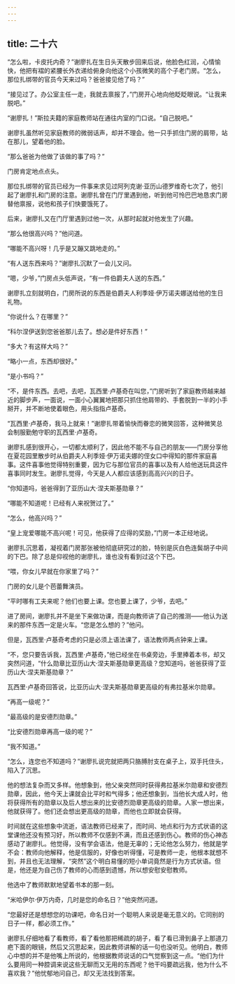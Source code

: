 ```yaml
---
---
---
```

title: 二十六
---




“怎么啦，卡皮托内奇？”谢廖扎在生日头天散步回来后说，他脸色红润，心情愉快，他把有褶的紧腰长外衣递给俯身向他这个小孩微笑的高个子老门房。“怎么，那位扎绑带的官员今天来过吗？爸爸接见他了吗？”

“接见过了。办公室主任一走，我就去禀报了，”门房开心地向他眨眨眼说。“让我来脱吧。”

“谢廖扎！”斯拉夫籍的家庭教师站在通往内室的门口说。“自己脱吧。”

谢廖扎虽然听见家庭教师的微弱话声，却并不理会。他一只手抓住门房的肩带，站在那儿，望着他的脸。

“那么爸爸为他做了该做的事了吗？”

门房肯定地点点头。

那位扎绑带的官员已经为一件事来求见过阿列克谢·亚历山德罗维奇七次了，他引起了谢廖扎和门房的注意。谢廖扎曾在门厅里遇到他，听到他可怜巴巴地恳求门房替他禀报，说他和孩子们快要饿死了。

后来，谢廖扎又在门厅里遇到过他一次，从那时起就对他发生了兴趣。

“那么他很高兴吗？”他问道。

“哪能不高兴呀！几乎是又蹦又跳地走的。”

“有人送东西来吗？”谢廖扎沉默了一会儿又问。

“嗯，少爷，”门房点头低声说，“有一件伯爵夫人送的东西。”

谢廖扎立刻就明白，门房所说的东西是伯爵夫人利季娅·伊万诺夫娜送给他的生日礼物。

“你说什么？在哪里？”

“科尔涅伊送到您爸爸那儿去了。想必是件好东西！”

“多大？有这样大吗？”

“略小一点，东西却很好。”

“是小书吗？”

“不，是件东西。去吧，去吧，瓦西里·卢基奇在叫您，”门房听到了家庭教师越来越近的脚步声，一面说，一面小心翼翼地把那只抓住他肩带的、手套脱到一半的小手掰开，并不断地使着眼色，用头指指卢基奇。

“瓦西里·卢基奇，我马上就来！”谢廖扎带着愉快而眷恋的微笑回答，这种微笑总会制服勤勉守职的瓦西里·卢基奇。

谢廖扎感到很开心，一切都太顺利了，因此他不能不与自己的朋友——门房分享他在夏花园里散步时从伯爵夫人利季娅·伊万诺夫娜的侄女口中得知的那件家庭喜事。这件喜事他觉得特别重要，因为它与那位官员的喜事以及有人给他送玩具这件喜事同时发生。谢廖扎觉得，今天是人人都应该感到高高兴兴的日子。

“你知道吗，爸爸得到了亚历山大·涅夫斯基勋章？”

“哪能不知道呢！已经有人来祝贺过了。”

“怎么，他高兴吗？”

“皇上宠爱哪能不高兴呢！可见，他获得了应得的奖励，”门房一本正经地说。

谢廖扎沉思着，凝视着门房那张被他彻底研究过的脸，特别是灰白色连鬓胡子中间的下巴。除了总是仰视他的谢廖扎，谁也没有看到过这个下巴。

“喂，你女儿早就在你家里了吗？”

门房的女儿是个芭蕾舞演员。

“平时哪有工夫来呢？他们也要上课。您也要上课了，少爷，去吧。”

进了房间，谢廖扎并不是坐下来做功课，而是向教师讲了自己的推测——他认为送来的那件东西一定是火车。“您是怎么想的？”他问。

但是，瓦西里·卢基奇考虑的只是必须上语法课了，语法教师两点钟来上课。

“不，您只要告诉我，瓦西里·卢基奇，”他已经坐在书桌旁边，手里捧着本书，却又突然问道，“什么勋章比亚历山大·涅夫斯基勋章更高级？您知道吗，爸爸获得了亚历山大·涅夫斯基勋章？”

瓦西里·卢基奇回答说，比亚历山大·涅夫斯基勋章更高级的有弗拉基米尔勋章。

“再高一级呢？”

“最高级的是安德烈勋章。”

“比安德烈勋章再高一级的呢？”

“我不知道。”

“怎么，连您也不知道吗？”谢廖扎说完就把两只胳膊肘支在桌子上，双手托住头，陷入了沉思。

他的想法复杂而又多样。他想象到，他父亲突然同时获得弗拉基米尔勋章和安德烈勋章，因此，他今天上课就会比平时和气得多；他还想象到，当他长大成人时，他将获得所有的勋章以及后人想出来的比安德烈勋章更高级的勋章。人家一想出来，他就获得了。他们还会想出更高级的勋章，而他也立即就会获得。

时间就在这些想象中流逝，语法教师已经来了，而时间、地点和行为方式状语的这堂课他还没有预习好，所以教师不仅感到不满，而且还感到伤心。教师的伤心神态感动了谢廖扎。他觉得，没有学会语法，他是无辜的；无论他怎么努力，他就是学不会：教师向他解释，他是信服的，好像也听得懂，可是教师一走，他根本就想不到，并且也无法理解，“突然”这个明白易懂的短小单词竟然是行为方式状语。但是，他还是为自己伤了教师的心而感到遗憾，所以想安慰安慰教师。

他选中了教师默默地望着书本的那一刻。

“米哈伊尔·伊万内奇，几时是您的命名日？”他突然问道。

“您最好还是想想您的功课吧，命名日对一个聪明人来说是毫无意义的。它同别的日子一样，都必须工作。”

谢廖扎仔细地看了看教师，看了看他那把稀疏的胡子，看了看已滑到鼻子上那道刀疤下面的眼镜，然后又沉思起来，因此教师讲解的话一句也没听见。他明白，教师心中想的并不是他嘴上所说的，他根据教师说话的口气觉察到这一点。“他们为什么要用同一种腔调来说这些无聊而又无用的东西呢？他干吗要疏远我，他为什么不喜欢我？”他忧郁地问自己，却又无法找到答案。